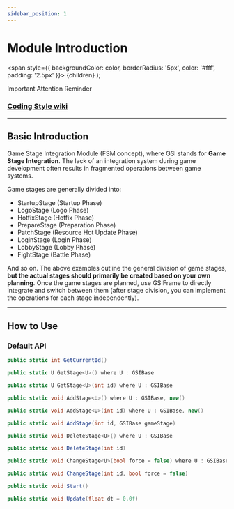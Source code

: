 ```yaml
---
sidebar_position: 1
---
```


# Module Introduction

  <span
    style={{
      backgroundColor: color,
      borderRadius: '5px',
      color: '#fff',
      padding: '2.5px'
    }}>
    {children}
  </span>
);

<Highlight color="#ff2f00">Important</Highlight> <Highlight color="#0373fc">Attention</Highlight> <Highlight color="#00d679">Reminder</Highlight>

### [Coding Style wiki](https://github.com/michael811125/OxGFrame/wiki/Coding-Style)

---

## Basic Introduction

Game Stage Integration Module (FSM concept), where GSI stands for **Game Stage Integration**. The lack of an integration system during game development often results in fragmented operations between game systems.

Game stages are generally divided into:
- StartupStage (Startup Phase)
- LogoStage (Logo Phase)
- HotfixStage (Hotfix Phase)
- PrepareStage (Preparation Phase)
- PatchStage (Resource Hot Update Phase)
- LoginStage (Login Phase)
- LobbyStage (Lobby Phase)
- FightStage (Battle Phase)

And so on. The above examples outline the general division of game stages, **but the actual stages should primarily be created based on your own planning**. Once the game stages are planned, use GSIFrame to directly integrate and switch between them (after stage division, you can implement the operations for each stage independently).

---

## How to Use

### Default API

```csharp
public static int GetCurrentId()

public static U GetStage<U>() where U : GSIBase

public static U GetStage<U>(int id) where U : GSIBase

public static void AddStage<U>() where U : GSIBase, new()

public static void AddStage<U>(int id) where U : GSIBase, new()

public static void AddStage(int id, GSIBase gameStage)

public static void DeleteStage<U>() where U : GSIBase

public static void DeleteStage(int id)

public static void ChangeStage<U>(bool force = false) where U : GSIBase

public static void ChangeStage(int id, bool force = false)

public static void Start()

public static void Update(float dt = 0.0f)
```